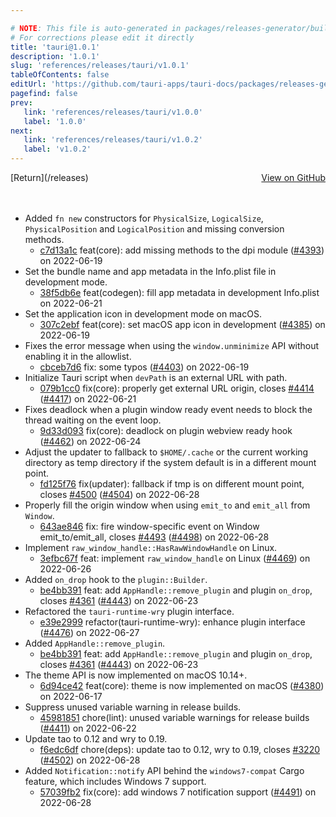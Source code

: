 ```yaml
---

# NOTE: This file is auto-generated in packages/releases-generator/build.ts
# For corrections please edit it directly
title: 'tauri@1.0.1'
description: '1.0.1'
slug: 'references/releases/tauri/v1.0.1'
tableOfContents: false
editUrl: 'https://github.com/tauri-apps/tauri-docs/packages/releases-generator/build.ts'
pagefind: false
prev:
   link: 'references/releases/tauri/v1.0.0'
   label: '1.0.0'
next:
   link: 'references/releases/tauri/v1.0.2'
   label: 'v1.0.2'
---
```


<div style="margin-bottom:3rem; display: flex; justify-content: space-between; align-items: center"><span>[Return](/releases)</span><span><a href="https://github.com/tauri-apps/tauri/releases/tag/tauri-v1.0.1">View on GitHub</a></span></div>

- Added `fn new` constructors for `PhysicalSize`, `LogicalSize`, `PhysicalPosition` and `LogicalPosition` and missing conversion methods.
  - [c7d13a1c](https://www.github.com/tauri-apps/tauri/commit/c7d13a1c60cdbe0c42834ea059321d7a3a7f01a0) feat(core): add missing methods to the dpi module ([#4393](https://www.github.com/tauri-apps/tauri/pull/4393)) on 2022-06-19
- Set the bundle name and app metadata in the Info.plist file in development mode.
  - [38f5db6e](https://www.github.com/tauri-apps/tauri/commit/38f5db6e6a8b496b50d486db6fd8204266de3a69) feat(codegen): fill app metadata in development Info.plist on 2022-06-21
- Set the application icon in development mode on macOS.
  - [307c2ebf](https://www.github.com/tauri-apps/tauri/commit/307c2ebfb68238dacab6088f9c6ba310c727c68c) feat(core): set macOS app icon in development ([#4385](https://www.github.com/tauri-apps/tauri/pull/4385)) on 2022-06-19
- Fixes the error message when using the `window.unminimize` API without enabling it in the allowlist.
  - [cbceb7d6](https://www.github.com/tauri-apps/tauri/commit/cbceb7d6cf7c9ee8c093e81d8569285ef3ca5fe3) fix: some typos ([#4403](https://www.github.com/tauri-apps/tauri/pull/4403)) on 2022-06-19
- Initialize Tauri script when `devPath` is an external URL with path.
  - [079b1cc0](https://www.github.com/tauri-apps/tauri/commit/079b1cc06e1e5437686bac9049d5ac569c3f42df) fix(core): properly get external URL origin, closes [#4414](https://www.github.com/tauri-apps/tauri/pull/4414) ([#4417](https://www.github.com/tauri-apps/tauri/pull/4417)) on 2022-06-21
- Fixes deadlock when a plugin window ready event needs to block the thread waiting on the event loop.
  - [9d33d093](https://www.github.com/tauri-apps/tauri/commit/9d33d09341fd995740149f92387b88120e33dcad) fix(core): deadlock on plugin webview ready hook ([#4462](https://www.github.com/tauri-apps/tauri/pull/4462)) on 2022-06-24
- Adjust the updater to fallback to `$HOME/.cache` or the current working directory as temp directory if the system default is in a different mount point.
  - [fd125f76](https://www.github.com/tauri-apps/tauri/commit/fd125f76d768099dc3d4b2d4114349ffc31ffac9) fix(updater): fallback if tmp is on different mount point, closes [#4500](https://www.github.com/tauri-apps/tauri/pull/4500) ([#4504](https://www.github.com/tauri-apps/tauri/pull/4504)) on 2022-06-28
- Properly fill the origin window when using `emit_to` and `emit_all` from `Window`.
  - [643ae846](https://www.github.com/tauri-apps/tauri/commit/643ae846d86108b00cec748cd02a307b5badba18) fix: fire window-specific event on Window emit_to/emit_all, closes [#4493](https://www.github.com/tauri-apps/tauri/pull/4493) ([#4498](https://www.github.com/tauri-apps/tauri/pull/4498)) on 2022-06-28
- Implement `raw_window_handle::HasRawWindowHandle` on Linux.
  - [3efbc67f](https://www.github.com/tauri-apps/tauri/commit/3efbc67f7469ce65a2d9ea4ff2b60b51d2a36aa5) feat: implement `raw_window_handle` on Linux ([#4469](https://www.github.com/tauri-apps/tauri/pull/4469)) on 2022-06-26
- Added `on_drop` hook to the `plugin::Builder`.
  - [be4bb391](https://www.github.com/tauri-apps/tauri/commit/be4bb391a9bcd76dd949c001b1ace11684a8c6dc) feat: add `AppHandle::remove_plugin` and plugin `on_drop`, closes [#4361](https://www.github.com/tauri-apps/tauri/pull/4361) ([#4443](https://www.github.com/tauri-apps/tauri/pull/4443)) on 2022-06-23
- Refactored the `tauri-runtime-wry` plugin interface.
  - [e39e2999](https://www.github.com/tauri-apps/tauri/commit/e39e2999e0ab1843a8195ba83aea3d6de705c3d8) refactor(tauri-runtime-wry): enhance plugin interface ([#4476](https://www.github.com/tauri-apps/tauri/pull/4476)) on 2022-06-27
- Added `AppHandle::remove_plugin`.
  - [be4bb391](https://www.github.com/tauri-apps/tauri/commit/be4bb391a9bcd76dd949c001b1ace11684a8c6dc) feat: add `AppHandle::remove_plugin` and plugin `on_drop`, closes [#4361](https://www.github.com/tauri-apps/tauri/pull/4361) ([#4443](https://www.github.com/tauri-apps/tauri/pull/4443)) on 2022-06-23
- The theme API is now implemented on macOS 10.14+.
  - [6d94ce42](https://www.github.com/tauri-apps/tauri/commit/6d94ce42353204a02fe9c82ed397d349439f75ef) feat(core): theme is now implemented on macOS ([#4380](https://www.github.com/tauri-apps/tauri/pull/4380)) on 2022-06-17
- Suppress unused variable warning in release builds.
  - [45981851](https://www.github.com/tauri-apps/tauri/commit/45981851e35119266c1a079e1ff27a39f1fdfaed) chore(lint): unused variable warnings for release builds ([#4411](https://www.github.com/tauri-apps/tauri/pull/4411)) on 2022-06-22
- Update tao to 0.12 and wry to 0.19.
  - [f6edc6df](https://www.github.com/tauri-apps/tauri/commit/f6edc6df29b1c45b483fa87c481a3b95730b131b) chore(deps): update tao to 0.12, wry to 0.19, closes [#3220](https://www.github.com/tauri-apps/tauri/pull/3220) ([#4502](https://www.github.com/tauri-apps/tauri/pull/4502)) on 2022-06-28
- Added `Notification::notify` API behind the `windows7-compat` Cargo feature, which includes Windows 7 support.
  - [57039fb2](https://www.github.com/tauri-apps/tauri/commit/57039fb2166571de85271b014a8711a29f06be1a) fix(core): add windows 7 notification support ([#4491](https://www.github.com/tauri-apps/tauri/pull/4491)) on 2022-06-28

